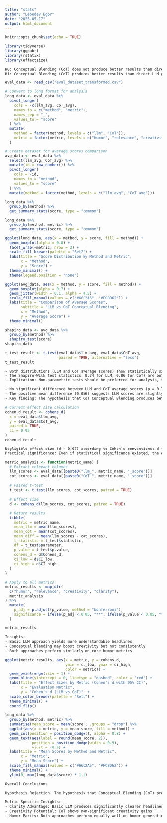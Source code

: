 ```yaml
---
title: "stats"
author: "Lebedev Egor"
date: "2025-05-17"
output: html_document
---
```


```r
knitr::opts_chunk$set(echo = TRUE)
```

```r
library(tidyverse)
library(ggpubr)
library(rstatix)
library(effectsize)
```

```txt
H0: Conceptual Blending (CoT) does not produce better results than direct LLM generation
H1: Conceptual Blending (CoT) produces better results than direct LLM generation
```

```r
eval_data <- read_csv("eval_dataset_transformed.csv")

# Convert to long format for analysis
long_data <- eval_data %>%
  pivot_longer(
    cols = -c(llm_avg, CoT_avg),
    names_to = c("method", "metric"),
    names_sep = "_",
    values_to = "score"
  ) %>%
  mutate(
    method = factor(method, levels = c("llm", "CoT")),
    metric = factor(metric, levels = c("humor", "relevance", "creativity", "clarity"))
  )

# Create dataset for average scores comparison
avg_data <- eval_data %>%
  select(llm_avg, CoT_avg) %>%
  mutate(id = row_number()) %>%
  pivot_longer(
    cols = -id,
    names_to = "method",
    values_to = "score"
  ) %>%
  mutate(method = factor(method, levels = c("llm_avg", "CoT_avg")))
```
```r
long_data %>%
  group_by(method) %>%
  get_summary_stats(score, type = "common")

long_data %>%
  group_by(method, metric) %>%
  get_summary_stats(score, type = "common")
```

```r
ggplot(long_data, aes(x = method, y = score, fill = method)) +
  geom_boxplot(alpha = 0.8) +
  facet_wrap(~metric, nrow = 2) +
  scale_fill_brewer(palette = "Set2") +
  labs(title = "Score Distribution by Method and Metric",
       x = "Method",
       y = "Score") +
  theme_minimal() +
  theme(legend.position = "none")

ggplot(avg_data, aes(x = method, y = score, fill = method)) +
  geom_boxplot(alpha = 0.7) +
  geom_jitter(width = 0.1, alpha = 0.5) +
  scale_fill_manual(values = c("#66C2A5", "#FC8D62")) +
  labs(title = "Comparison of Average Scores",
       subtitle = "LLM vs CoT Conceptual Blending",
       x = "Method",
       y = "Average Score") +
  theme_minimal()
```
```r
shapiro_data <- avg_data %>%
  group_by(method) %>%
  shapiro_test(score)
shapiro_data

t_test_result <- t.test(eval_data$llm_avg, eval_data$CoT_avg, 
                        paired = TRUE, alternative = "less")
t_test_result
```
```txt
- Both distributions (LLM and CoT average scores) show statistically significant deviations from normality (p < 0.001 for both)
- The Shapiro-Wilk test statistics (0.74 for LLM, 0.86 for CoT) are both below 0.95, indicating non-normal distributions
- Implication: Non-parametric tests should be preferred for analysis, though with n=100, parametric tests are often considered robust against normality violations

- No significant difference between LLM and CoT average scores (p = 0.769 > 0.05)
- The positive mean difference (0.056) suggests LLM scores are slightly higher, but not statistically significant
- Key finding: The hypothesis that CoT Conceptual Blending produces better headlines is not supported for overall scores
```

```r
# Correct effect size calculation
cohen_d_result <- cohens_d(
  x = eval_data$llm_avg,
  y = eval_data$CoT_avg,
  paired = TRUE,
  ci = 0.95
)
cohen_d_result
```

```txt
Negligible effect size (d = 0.07) according to Cohen`s conventions: d < 0.2 = negligible
Practical significance: Even if statistical significance existed, the effect is too small to be practically meaningful

```

```r
metric_analysis <- function(metric_name) {
  # Extract relevant columns
  llm_scores <- eval_data[[paste0("llm_", metric_name, "_score")]]
  cot_scores <- eval_data[[paste0("CoT_", metric_name, "_score")]]
  
  # Paired t-test
  t_test <- t.test(llm_scores, cot_scores, paired = TRUE)
  
  # Effect size
  d <- cohens_d(llm_scores, cot_scores, paired = TRUE)
  
  # Return results
  tibble(
    metric = metric_name,
    mean_llm = mean(llm_scores),
    mean_cot = mean(cot_scores),
    mean_diff = mean(llm_scores - cot_scores),
    t_statistic = t_test$statistic,
    df = t_test$parameter,
    p_value = t_test$p.value,
    cohens_d = d$Cohens_d,
    ci_low = d$CI_low,
    ci_high = d$CI_high
  )
}

# Apply to all metrics
metric_results <- map_dfr(
  c("humor", "relevance", "creativity", "clarity"),
  metric_analysis
) %>%
  mutate(
    p_adj = p.adjust(p_value, method = "bonferroni"),
    significance = ifelse(p_adj < 0.05, "**", ifelse(p_value < 0.05, "*", ""))
  )

metric_results
```

```txt
Insights:
- Basic LLM approach yields more understandable headlines
- Conceptual blending may boost creativity but not consistently
- Both approaches perform similarly on core humor metrics

```

```r
ggplot(metric_results, aes(x = metric, y = cohens_d, 
                           ymin = ci_low, ymax = ci_high,
                           color = metric)) +
  geom_pointrange(size = 1) +
  geom_hline(yintercept = 0, linetype = "dashed", color = "red") +
  labs(title = "Effect Sizes by Metric (Cohen's d with 95% CI)",
       x = "Evaluation Metric",
       y = "Cohen's d (LLM vs CoT)") +
  scale_color_brewer(palette = "Set1") +
  theme_minimal() +
  coord_flip()

long_data %>%
  group_by(method, metric) %>%
  summarise(mean_score = mean(score), .groups = "drop") %>%
  ggplot(aes(x = metric, y = mean_score, fill = method)) +
  geom_col(position = position_dodge(), alpha = 0.8) +
  geom_text(aes(label = round(mean_score, 2)), 
            position = position_dodge(width = 0.9), 
            vjust = -0.5) +
  labs(title = "Mean Scores by Method and Metric",
       x = "Metric",
       y = "Mean Score") +
  scale_fill_manual(values = c("#66C2A5", "#FC8D62")) +
  theme_minimal() +
  ylim(0, max(long_data$score) * 1.1)
```

```txt
Overall Conclusions

Hypothesis Rejection. The hypothesis that Conceptual Blending (CoT) produces better headlines than basic LLM is not supported by the data. No significant difference in overall scores (p = 0.769) and negligible effect size (d = 0.07).

Metric-Specific Insights:
- Clarity Advantage: Basic LLM produces significantly clearer headlines
- Creativity Potential: CoT shows non-significant creativity gains
- Humor Parity: Both approaches perform equally well on humor generation
```